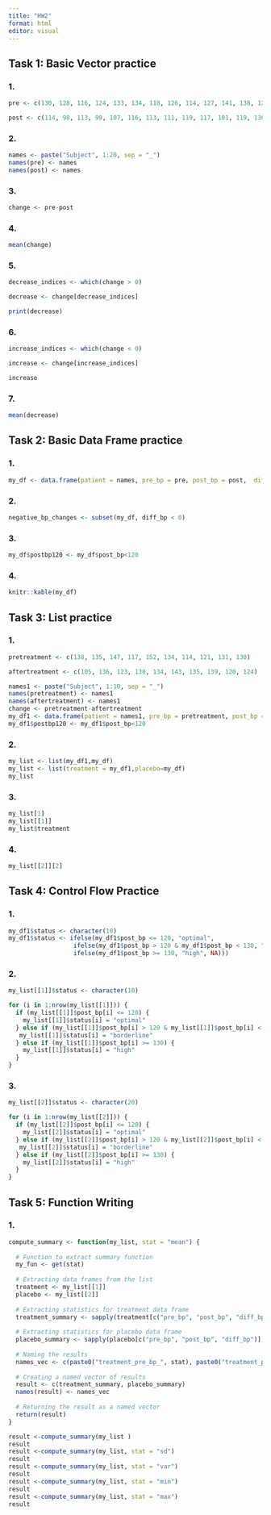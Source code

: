 ```yaml
---
title: "HW2"
format: html
editor: visual
---
```


## Task 1: Basic Vector practice

### 1.

```r
pre <- c(130, 128, 116, 124, 133, 134, 118, 126, 114, 127, 141, 138, 128, 140, 137, 131, 120, 128, 139, 135)

post <- c(114, 98, 113, 99, 107, 116, 113, 111, 119, 117, 101, 119, 130, 122, 106, 106, 124, 102, 117, 113)

```

### 2.

```r
names <- paste("Subject", 1:20, sep = "_")
names(pre) <- names
names(post) <- names
```

### 3.

```r
change <- pre-post

```

### 4.

```r
mean(change)

```

### 5.

```r
decrease_indices <- which(change > 0)

decrease <- change[decrease_indices]

print(decrease)

```

### 6.

```r
increase_indices <- which(change < 0)

increase <- change[increase_indices]

increase
```

### 7.

```r
mean(decrease)
```

## Task 2: Basic Data Frame practice

### 1.

```r
my_df <- data.frame(patient = names, pre_bp = pre, post_bp = post,  diff_bp=change)

```

### 2.

```r
negative_bp_changes <- subset(my_df, diff_bp < 0)
```

### 3.

```r
my_df$postbp120 <- my_df$post_bp<120

```

### 4.

```r
knitr::kable(my_df)
```

## Task 3: List practice

### 1.

```r
pretreatment <- c(138, 135, 147, 117, 152, 134, 114, 121, 131, 130)

aftertreatment <- c(105, 136, 123, 130, 134, 143, 135, 139, 120, 124)

names1 <- paste("Subject", 1:10, sep = "_")
names(pretreatment) <- names1
names(aftertreatment) <- names1
change <- pretreatment-aftertreatment
my_df1 <- data.frame(patient = names1, pre_bp = pretreatment, post_bp = aftertreatment,  diff_bp=change)
my_df1$postbp120 <- my_df1$post_bp<120
```

### 2.

```r
 

my_list <- list(my_df1,my_df)
my_list <- list(treatment = my_df1,placebo=my_df)
my_list
```

### 3.

```r
my_list[1]
my_list[[1]]
my_list$treatment
```
### 4.
```r
my_list[[2]][2]
```

## Task 4: Control Flow Practice

### 1.
```r
my_df1$status <- character(10)
my_df1$status <- ifelse(my_df1$post_bp <= 120, "optimal",
                  ifelse(my_df1$post_bp > 120 & my_df1$post_bp < 130, "borderline", 
                  ifelse(my_df1$post_bp >= 130, "high", NA)))
```

### 2.
```r
my_list[[1]]$status <- character(10)

for (i in 1:nrow(my_list[[1]])) {
  if (my_list[[1]]$post_bp[i] <= 120) {
    my_list[[1]]$status[i] = "optimal"
  } else if (my_list[[1]]$post_bp[i] > 120 & my_list[[1]]$post_bp[i] < 130) {
   my_list[[1]]$status[i] = "borderline"
  } else if (my_list[[1]]$post_bp[i] >= 130) {
    my_list[[1]]$status[i] = "high"
  }
}
```


### 3.
```r
my_list[[2]]$status <- character(20)

for (i in 1:nrow(my_list[[2]])) {
  if (my_list[[2]]$post_bp[i] <= 120) {
    my_list[[2]]$status[i] = "optimal"
  } else if (my_list[[2]]$post_bp[i] > 120 & my_list[[2]]$post_bp[i] < 130) {
   my_list[[2]]$status[i] = "borderline"
  } else if (my_list[[2]]$post_bp[i] >= 130) {
    my_list[[2]]$status[i] = "high"
  }
}
```

## Task 5: Function Writing

### 1.
```r
compute_summary <- function(my_list, stat = "mean") {
  
  # Function to extract summary function
  my_fun <- get(stat)
  
  # Extracting data frames from the list
  treatment <- my_list[[1]]
  placebo <- my_list[[2]]
  
  # Extracting statistics for treatment data frame
  treatment_summary <- sapply(treatment[c("pre_bp", "post_bp", "diff_bp")], my_fun)
  
  # Extracting statistics for placebo data frame
  placebo_summary <- sapply(placebo[c("pre_bp", "post_bp", "diff_bp")], my_fun)
  
  # Naming the results
  names_vec <- c(paste0("treatment_pre_bp_", stat), paste0("treatment_pre_bp_", stat),paste0("treatment_diff_bp_", stat),paste0("placebo_pre_bp_", stat), paste0("placebo_post_bp_", stat),paste0("placebo_diff_bp_", stat))
  
  # Creating a named vector of results
  result <- c(treatment_summary, placebo_summary)
  names(result) <- names_vec
  
  # Returning the result as a named vector
  return(result)
}

result <-compute_summary(my_list )
result
result <-compute_summary(my_list, stat = "sd")
result
result <-compute_summary(my_list, stat = "var")
result
result <-compute_summary(my_list, stat = "min")
result
result <-compute_summary(my_list, stat = "max")
result
```


